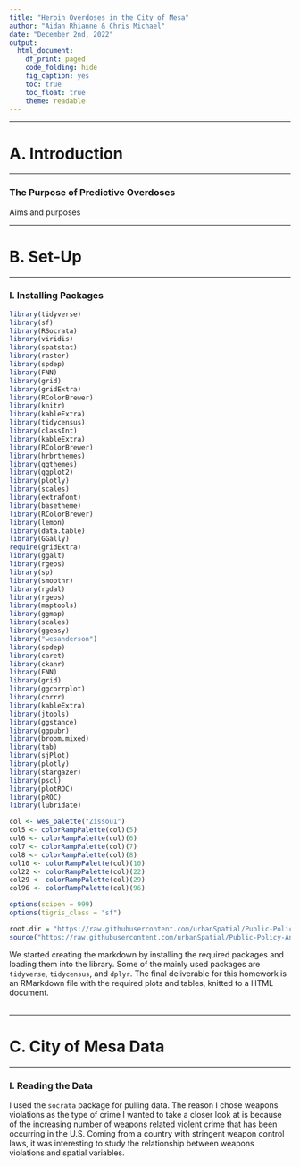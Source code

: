 ```yaml
---
title: "Heroin Overdoses in the City of Mesa"
author: "Aidan Rhianne & Chris Michael"
date: "December 2nd, 2022"
output: 
  html_document:
    df_print: paged
    code_folding: hide
    fig_caption: yes
    toc: true
    toc_float: true
    theme: readable
---
```


------------------------------------------------------------------------

# A. Introduction 

------------------------------------------------------------------------

### The Purpose of Predictive Overdoses

Aims and purposes

------------------------------------------------------------------------

# B. Set-Up

------------------------------------------------------------------------

### I. Installing Packages 

```r
library(tidyverse)
library(sf)
library(RSocrata)
library(viridis)
library(spatstat)
library(raster)
library(spdep)
library(FNN)
library(grid)
library(gridExtra)
library(RColorBrewer)
library(knitr)
library(kableExtra)
library(tidycensus)
library(classInt)   
library(kableExtra)
library(RColorBrewer)
library(hrbrthemes)
library(ggthemes)
library(ggplot2)
library(plotly)
library(scales)
library(extrafont)
library(basetheme)
library(RColorBrewer)
library(lemon)
library(data.table)
library(GGally)
require(gridExtra)
library(ggalt)
library(rgeos)
library(sp)
library(smoothr)
library(rgdal)
library(rgeos)
library(maptools)
library(ggmap)
library(scales) 
library(ggeasy)
library("wesanderson")
library(spdep)
library(caret)
library(ckanr)
library(FNN)
library(grid)
library(ggcorrplot) 
library(corrr)      
library(kableExtra)
library(jtools)     
library(ggstance) 
library(ggpubr)    
library(broom.mixed) 
library(tab)
library(sjPlot)
library(plotly)
library(stargazer)
library(pscl)
library(plotROC)
library(pROC)
library(lubridate)

col <- wes_palette("Zissou1")
col5 <- colorRampPalette(col)(5)
col6 <- colorRampPalette(col)(6)
col7 <- colorRampPalette(col)(7)
col8 <- colorRampPalette(col)(8)
col10 <- colorRampPalette(col)(10)
col22 <- colorRampPalette(col)(22)
col29 <- colorRampPalette(col)(29)
col96 <- colorRampPalette(col)(96)

options(scipen = 999)
options(tigris_class = "sf")

root.dir = "https://raw.githubusercontent.com/urbanSpatial/Public-Policy-Analytics-Landing/master/DATA/"
source("https://raw.githubusercontent.com/urbanSpatial/Public-Policy-Analytics-Landing/master/functions.r")

```

We started creating the markdown by installing the required packages and loading them into the library. Some of the mainly used packages are `tidyverse`, `tidycensus`, and `dplyr`. The final deliverable for this homework is an RMarkdown file with the required plots and tables, knitted to a HTML document. <br/><br/>

------------------------------------------------------------------------

# C. City of Mesa Data

------------------------------------------------------------------------

### I. Reading the Data 

I used the `socrata` package for pulling data. The reason I chose weapons violations as the type of crime I wanted to take a closer look at is because of the increasing number of weapons related violent crime that has been occurring in the U.S. Coming from a country with stringent weapon control laws, it was interesting to study the relationship between weapons violations and spatial variables. 

```r


```


